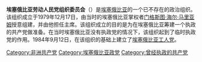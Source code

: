 {{Infobox political party
|name               = 埃塞俄比亚劳动人民党组织委员会
|native_name        = yaʼityoṗyā saretoʼadaroc̆ pārti ʼadarāj komišen
|lang1              = 
|name_lang1         = 
|lang2              = 
|name_lang2         = 
|lang3              = 
|name_lang3         = 
|lang4              = 
|name_lang4         = 
|logo               = 
|colorcode          = red
|leader             = 
|chairman           = [[门格斯图·海尔·马里亚姆|门格斯图·海尔·马里亚姆]]
|secretary_general  = 
|spokesperson       = 
|slogan             = 
|founded            = 1979年12月17日
|dissolved          = 1984年9月12日
|merger             = 
|split              = 
|predecessor        = 
|merged             = 
|successor          = [[埃塞俄比亚工人党|埃塞俄比亚工人党]]
|headquarters       = [[亚的斯亚贝巴|亚的斯亚贝巴]]
|newspaper          = 《[[劳动者_(报纸)|劳动者]]》
|paramilitary_wing  = 
|student_wing       = 
|youth_wing         = [[革命埃塞俄比亚青年协会|革命埃塞俄比亚青年协会]]
|wing1_title        = 妇女组织
|wing1              = [[革命埃塞俄比亚妇女协会|革命埃塞俄比亚妇女协会]]
|wing2_title        = 工会组织
|wing2              = [[全埃塞俄比亚工会|全埃塞俄比亚工会]]
|wing3_title        = 农会组织
|wing3              = [[全埃塞俄比亚农民协会|全埃塞俄比亚农民协会]]
|membership_year    = 
|membership         = 
|ideology           = [[共产主义|共产主义]]<br>[[马克思列宁主义|马克思列宁主义]]
|position           = [[极左翼|极左翼]]
|colors             = <!-- use "colours" for British English -->
|country            = 埃塞俄比亚
}}
'''埃塞俄比亚劳动人民党组织委员会'''（{{lang-am|yaʼityoṗyā saretoʼadaroc̆ pārti ʼadarāj komišen}}）是[[埃塞俄比亚|埃塞俄比亚]]的一个已不存在的政治组织。该组织成立于1979年12月17日，由当时的埃塞俄比亚掌权者[[门格斯图·海尔·马里亚姆|门格斯图·海尔·马里亚姆]]授意组建，并由他担任主席。该组织成立的目的是为在埃塞俄比亚筹建一个执政的共产党做准备。在当时埃塞俄比亚没有执政党的情况下，该组织起到了临时执政党的作用。1984年9月12日，在该组织的基础上建立了[[埃塞俄比亚工人党|埃塞俄比亚工人党]]。

[[Category:非洲共产党|Category:非洲共产党]]
[[Category:埃塞俄比亚政党|Category:埃塞俄比亚政党]]
[[Category:曾经执政的共产党|Category:曾经执政的共产党]]